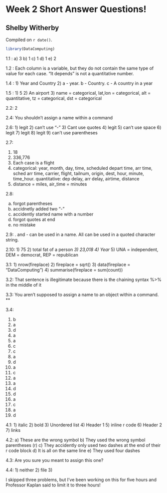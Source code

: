 # Week 2 Short Answer Questions!

## Shelby Witherby

<!-- leave this material as is -->
Compiled on `r date()`.

```r
library(DataComputing)
```
<!-- put your content after this line -->

1.1 :
a) 3
b) 1
c) 1
d) 1
e) 2

1.2 : Each column is a variable, but they do not contain the same type of value for each case. "It depends" is not a quantitative number.

1.4 : 
1) Year and Country
2) a - year. b - Country. c - A country in a year

1.5 :
1) 5
2) An airport
3) name = categorical, lat,lon = categorical, alt = quantitative, tz = categorical, dst = categorical

2.2: 2

2.4: You shouldn't assign a name within a command

2.6: 
1) legit
2) can't use "-"
3) Cant use quotes
4) legit
5) can't use space
6) legit
7) legit
8) legit
9) can't use parentheses

2.7: 

1. 18
2. 336,776
3. Each case is a flight
4. categorical: year, month, day, time, scheduled depart time, arr time, sched arr time, carrier, flight, tailnum, origin, dest, hour, minute, time_hour. quantitative: dep delay, arr delay, airtime, distance
5. distance = miles, air_time = minutes


2.8:

a) forgot parentheses
b) accidnetly added two "-"
c) accidently started name with a number
d) forgot quotes at end
e) no mistake

2.9: . and - can be used in a name. All can be used in a quoted character string.

2.10:
1) 75
2) total fat of a person *
3) 23,018
4) Year *
5) UNA = independent, DEM = democrat, REP = republican

3.1: 
1) nrow(fireplace)
2) fireplace = sqrt()
3) data(fireplace = "DataComputing")
4) summarise(fireplace = sum(count))

3.2: That sentence is illegitimate because there is the chaining syntax %>% in the middle of it

3.3: You aren't supposed to assign a name to an object within a command. **

3.4:

1) b
2) a
3) d
4) a
5) a
6) c
7) c
8) a
9) d
10) a
11) c
12) a
13) a
14) d
15) d
16) a
17) c
18) a
19) d

4.1:
1) italic
2) bold
3) Unordered list
4) Header 1
5) inline r code
6) Header 2
7) links

4.2:
a) These are the wrong symbol
b) They used the wrong symbol parentheses (r)
c) They accidently only used two dashes at the end of their r code block
d) It is all on the same line
e) They used four dashes

4.3: Are you sure you meant to assign this one?

4.4:
1) neither
2) file
3) 


I skipped three problems, but I've been working on this for five hours and Professor Kaplan said to limit it to three hours!